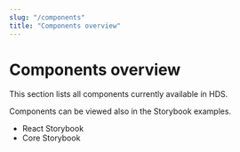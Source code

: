 ```yaml
---
slug: "/components"
title: "Components overview"
---
```



# Components overview

This section lists all components currently available in HDS.

Components can be viewed also in the Storybook examples.
- <InternalLink href="/storybook/react">React Storybook</InternalLink>
- <InternalLink href="/storybook/core">Core Storybook</InternalLink>

<ComponentsList />
